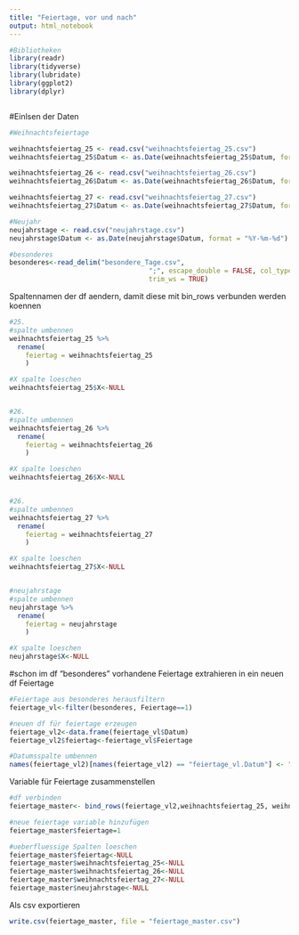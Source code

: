 ```yaml
---
title: "Feiertage, vor und nach"
output: html_notebook
---
```

```r
#Bibliotheken
library(readr)
library(tidyverse)
library(lubridate)
library(ggplot2)
library(dplyr)



```


#Einlsen der Daten
```r
#Weihnachtsfeiertage

weihnachtsfeiertag_25 <- read.csv("weihnachtsfeiertag_25.csv")
weihnachtsfeiertag_25$Datum <- as.Date(weihnachtsfeiertag_25$Datum, format = "%Y-%m-%d")

weihnachtsfeiertag_26 <- read.csv("weihnachtsfeiertag_26.csv")
weihnachtsfeiertag_26$Datum <- as.Date(weihnachtsfeiertag_26$Datum, format = "%Y-%m-%d")

weihnachtsfeiertag_27 <- read.csv("weihnachtsfeiertag_27.csv")
weihnachtsfeiertag_27$Datum <- as.Date(weihnachtsfeiertag_27$Datum, format = "%Y-%m-%d")

#Neujahr
neujahrstage <- read.csv("neujahrstage.csv")
neujahrstage$Datum <- as.Date(neujahrstage$Datum, format = "%Y-%m-%d")

#besonderes
besonderes<-read_delim("besondere_Tage.csv", 
                                   ";", escape_double = FALSE, col_types = cols(Datum = col_date(format = "%d.%m.%Y")), 
                                   trim_ws = TRUE)
```

Spaltennamen der df aendern, damit diese mit bin_rows verbunden werden koennen
```r
#25.
#spalte umbennen
weihnachtsfeiertag_25 %>% 
  rename(
    feiertag = weihnachtsfeiertag_25
    )

#X spalte loeschen
weihnachtsfeiertag_25$X<-NULL


#26.
#spalte umbennen
weihnachtsfeiertag_26 %>% 
  rename(
    feiertag = weihnachtsfeiertag_26
    )

#X spalte loeschen
weihnachtsfeiertag_26$X<-NULL


#26.
#spalte umbennen
weihnachtsfeiertag_27 %>% 
  rename(
    feiertag = weihnachtsfeiertag_27
    )

#X spalte loeschen
weihnachtsfeiertag_27$X<-NULL


#neujahrstage
#spalte umbennen
neujahrstage %>% 
  rename(
    feiertag = neujahrstage
    )

#X spalte loeschen
neujahrstage$X<-NULL
```


#schon im df "besonderes" vorhandene Feiertage extrahieren in ein neuen df Feiertage
```r
#Feiertage aus besonderes herausfiltern
feiertage_vl<-filter(besonderes, Feiertage==1)

#neuen df für feiertage erzeugen
feiertage_vl2<-data.frame(feiertage_vl$Datum)
feiertage_vl2$feiertag<-feiertage_vl$Feiertage

#Datumsspalte umbennen
names(feiertage_vl2)[names(feiertage_vl2) == "feiertage_vl.Datum"] <- "Datum"

```


Variable für Feiertage zusammenstellen
```r
#df verbinden
feiertage_master<- bind_rows(feiertage_vl2,weihnachtsfeiertag_25, weihnachtsfeiertag_26,weihnachtsfeiertag_27, neujahrstage)

#neue feiertage variable hinzufügen
feiertage_master$feiertage=1

#ueberfluessige Spalten loeschen
feiertage_master$feiertag<-NULL
feiertage_master$weihnachtsfeiertag_25<-NULL
feiertage_master$weihnachtsfeiertag_26<-NULL
feiertage_master$weihnachtsfeiertag_27<-NULL
feiertage_master$neujahrstage<-NULL

```

Als csv exportieren
```r
write.csv(feiertage_master, file = "feiertage_master.csv")
```

